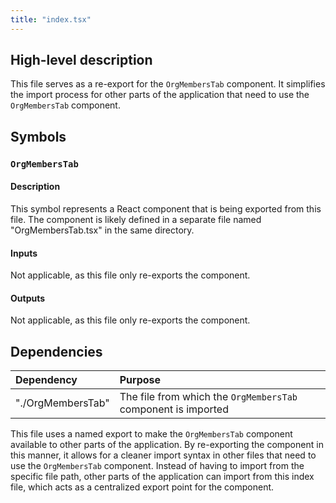 ```yaml
---
title: "index.tsx"
---
```


## High-level description
This file serves as a re-export for the `OrgMembersTab` component. It simplifies the import process for other parts of the application that need to use the `OrgMembersTab` component.

## Symbols

### `OrgMembersTab`
#### Description
This symbol represents a React component that is being exported from this file. The component is likely defined in a separate file named "OrgMembersTab.tsx" in the same directory.

#### Inputs
Not applicable, as this file only re-exports the component.

#### Outputs
Not applicable, as this file only re-exports the component.

## Dependencies
| Dependency | Purpose |
|:-----------|:--------|
| "./OrgMembersTab" | The file from which the `OrgMembersTab` component is imported |

This file uses a named export to make the `OrgMembersTab` component available to other parts of the application. By re-exporting the component in this manner, it allows for a cleaner import syntax in other files that need to use the `OrgMembersTab` component. Instead of having to import from the specific file path, other parts of the application can import from this index file, which acts as a centralized export point for the component.